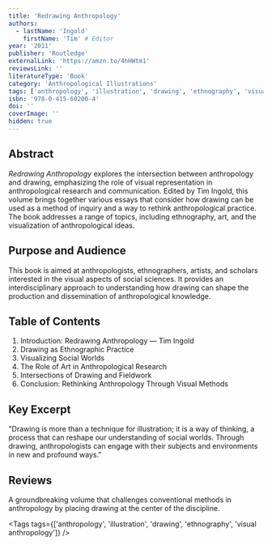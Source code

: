 ```yaml
---
title: 'Redrawing Anthropology'
authors:
  - lastName: 'Ingold'
    firstName: 'Tim' # Editor
year: '2011'
publisher: 'Routledge'
externalLink: 'https://amzn.to/4hHWtm1'
reviewsLink: ''
literatureType: 'Book'
category: 'Anthropological Illustrations'
tags: ['anthropology', 'illustration', 'drawing', 'ethnography', 'visual anthropology']
isbn: '978-0-415-60200-4'
doi: ''
coverImage: ''
hidden: true
---
```


## Abstract

_Redrawing Anthropology_ explores the intersection between anthropology and drawing, emphasizing the role of visual representation in anthropological research and communication. Edited by Tim Ingold, this volume brings together various essays that consider how drawing can be used as a method of inquiry and a way to rethink anthropological practice. The book addresses a range of topics, including ethnography, art, and the visualization of anthropological ideas.

## Purpose and Audience

This book is aimed at anthropologists, ethnographers, artists, and scholars interested in the visual aspects of social sciences. It provides an interdisciplinary approach to understanding how drawing can shape the production and dissemination of anthropological knowledge.

## Table of Contents

1. Introduction: Redrawing Anthropology — Tim Ingold
2. Drawing as Ethnographic Practice
3. Visualizing Social Worlds
4. The Role of Art in Anthropological Research
5. Intersections of Drawing and Fieldwork
6. Conclusion: Rethinking Anthropology Through Visual Methods

## Key Excerpt

"Drawing is more than a technique for illustration; it is a way of thinking, a process that can reshape our understanding of social worlds. Through drawing, anthropologists can engage with their subjects and environments in new and profound ways."

## Reviews

A groundbreaking volume that challenges conventional methods in anthropology by placing drawing at the center of the discipline.

<Tags tags={['anthropology', 'illustration', 'drawing', 'ethnography', 'visual anthropology']} />
